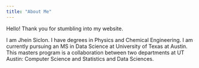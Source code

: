 ```yaml
---
title: "About Me"
---
```

    
Hello! Thank you for stumbling into my website.

I am Jhein Siclon. I have degrees in Physics and Chemical Engineering.
I am currently pursuing an MS in Data Science at University of Texas at Austin.
This masters program is a collaboration between two departments at UT Austin:
Computer Science and Statistics and Data Sciences.